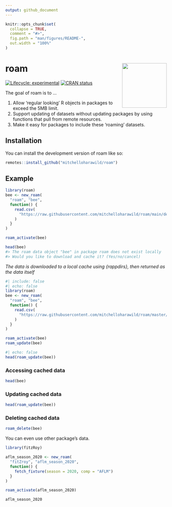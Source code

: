 ```yaml
---
output: github_document
---
```


<!-- README.md is generated from README.Rmd. Please edit that file -->

```r
knitr::opts_chunk$set(
  collapse = TRUE,
  comment = "#>",
  fig.path = "man/figures/README-",
  out.width = "100%"
)
```

# roam <img src="man/figures/logo.svg" align="right" height="139" />

<!-- badges: start -->
[![Lifecycle: experimental](https://img.shields.io/badge/lifecycle-experimental-orange.svg)](https://lifecycle.r-lib.org/articles/stages.html#experimental)
[![CRAN status](https://www.r-pkg.org/badges/version/roam)](https://CRAN.R-project.org/package=roam)
<!-- badges: end -->

The goal of roam is to ...

1. Allow 'regular looking' R objects in packages to exceed the 5MB limit.
2. Support updating of datasets without updating packages by using functions that pull from remote resources.
3. Make it easy for packages to include these 'roaming' datasets.

## Installation

You can install the development version of roam like so:

``` r
remotes::install_github("mitchelloharawild/roam")
```

## Example

```r
library(roam)
bee <- new_roam(
  "roam", "bee",
  function() {
    read.csv(
      "https://raw.githubusercontent.com/mitchelloharawild/roam/main/demo/bee_colonies.csv"
    )
  }
)

roam_activate(bee)

head(bee)
#> The roam data object "bee" in package roam does not exist locally
#> Would you like to download and cache it? (Yes/no/cancel)
```

*The data is downloaded to a local cache using {rappdirs}, then returned as the data itself*

```r
#| include: false
#| echo: false
library(roam)
bee <- new_roam(
  "roam", "bee",
  function() {
    read.csv(
      "https://raw.githubusercontent.com/mitchelloharawild/roam/master/demo/bee_colonies.csv"
    )
  }
)

roam_activate(bee)
roam_update(bee)
```


```r
#| echo: false
head(roam_update(bee))
```

### Accessing cached data

```r
head(bee)
```

### Updating cached data

```r
head(roam_update(bee))
```

### Deleting cached data

```r
roam_delete(bee)
```

You can even use other package's data.

```r
library(fitzRoy)

aflm_season_2020 <- new_roam(
  "fitZroy", "aflm_season_2020",
  function() {
    fetch_fixture(season = 2020, comp = "AFLM")
  }
)

roam_activate(aflm_season_2020)

aflm_season_2020
```
